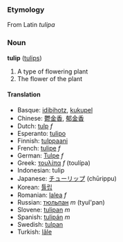 ===Etymology===

From Latin ''tulipa''

===Noun===
'''tulip''' ([[tulips]])

#A type of flowering plant
#The flower of the plant

====Translation====
*Basque: [[idibihotz]], [[kukupel]]
*Chinese: [[鬱金香]], [[郁金香]]
*Dutch: [[tulp]] ''f''
*Esperanto: [[tulipo]]
*Finnish: [[tulppaani]]
*French: [[tulipe]] ''f''
*German: [[Tulpe]] ''f''
*Greek: [[τουλίπα]] ''f'' (toul&iacute;pa)
*Indonesian: tulip
*Japanese: [[チューリップ]] (chūrippu)
*Korean: [[튤립]]
*Romanian: [[lalea]] ''f''
*Russian: [[тюльпан]] ''m'' (tyul'pan)
*Slovene: [[tulipan]] ''m''
*Spanish: [[tulipán]] ''m''
*Swedish: [[tulpan]]
*Turkish: [[lâle]]